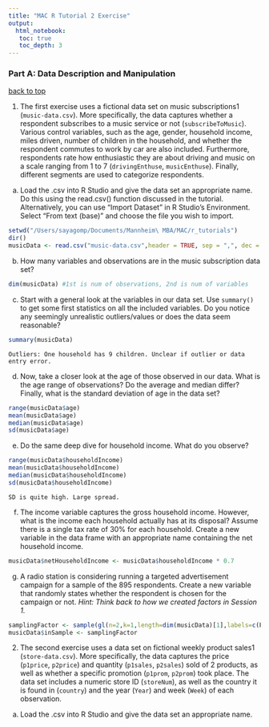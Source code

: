 ```yaml
---
title: "MAC R Tutorial 2 Exercise" 
output:
  html_notebook:
   toc: true
   toc_depth: 3
---
```


### Part A: Data Description and Manipulation
[back to top](#TOC)

1) The first exercise uses a fictional data set on music subscriptions1 (`music-data.csv`). More specifically, the data captures whether a respondent subscribes to a music service or not (`subscribeToMusic`). Various control variables, such as the age, gender, household income, miles driven, number of children in the household, and whether the respondent commutes to work by car are also included. Furthermore, respondents rate how enthusiastic they are about driving and music on a scale ranging from 1 to 7 (`drivingEnthuse`, `musicEnthuse`). Finally, different segments are used to categorize respondents.

a. Load the .csv into R Studio and give the data set an appropriate name. Do this using the read.csv() function discussed in the tutorial. Alternatively, you can use “Import Dataset” in R Studio’s Environment. Select “From text (base)” and choose the file you wish to import.

```r
setwd("/Users/sayagomp/Documents/Mannheim\ MBA/MAC/r_tutorials")
dir()
musicData <- read.csv("music-data.csv",header = TRUE, sep = ",", dec = ".")
```

b. How many variables and observations are in the music subscription data set?
```r
dim(musicData) #1st is num of observations, 2nd is num of variables
```
c. Start with a general look at the variables in our data set. Use `summary()` to get some first statistics on all the included variables. Do you notice any seemingly unrealistic outliers/values or does the data seem reasonable?

```r
summary(musicData)
```
```
Outliers: One household has 9 children. Unclear if outlier or data entry error.
```
d. Now, take a closer look at the age of those observed in our data. What is the age range of observations? Do the average and median differ? Finally, what is the standard deviation of age in the data set?

```r
range(musicData$age)
mean(musicData$age)
median(musicData$age)
sd(musicData$age)
```

e. Do the same deep dive for household income. What do you observe?

```r
range(musicData$householdIncome)
mean(musicData$householdIncome)
median(musicData$householdIncome)
sd(musicData$householdIncome)
```
```
SD is quite high. Large spread.
```

f. The income variable captures the gross household income. However, what is the income each household actually has at its disposal? Assume there is a single tax rate of 30% for each household. Create a new variable in the data frame with an appropriate name containing the net household income.

```r
musicData$netHouseholdIncome <- musicData$householdIncome * 0.7
```

g. A radio station is considering running a targeted advertisement campaign for a sample of the 895 respondents. Create a new variable that randomly states whether the respondent is chosen for the campaign or not. *Hint: Think back to how we created factors in Session 1.*

```r
samplingFactor <- sample(gl(n=2,k=1,length=dim(musicData)[1],labels=c(F,T)))
musicData$inSample <- samplingFactor
```

2) The second exercise uses a data set on fictional weekly product sales1 (`store-data.csv`). More specifically, the data captures the price (`p1price`, `p2price`) and quantity (`p1sales`, `p2sales`) sold of 2 products, as well as whether a specific promotion (`p1prom`, `p2prom`) took place. The data set includes a numeric store ID (`storeNum`), as well as the country it is found in (`country`) and the year (`Year`) and week (`Week`) of each observation.

a. Load the .csv into R Studio and give the data set an appropriate name.
```r

```
























